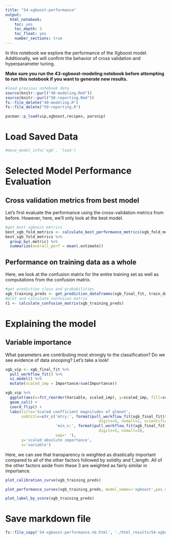 ```yaml
---
title: "54-xgboost-performance"
output:
  html_notebook:
    toc: yes
    toc_depth: 3
    toc_float: yes
    number_sections: true
---
```



In this notebook we explore the performance of the Xgboost model. Additionally, we will confirm the behavior of cross validation and hyperparameter tuning. 

**Make sure you run the 43-xgboost-modeling notebook before attempting to run this notebook if you want to generate new results.**

```r
#load previous notebook data
source(knitr::purl("40-modeling.Rmd"))
source(knitr::purl("50-reporting.Rmd"))
fs::file_delete("40-modeling.R")
fs::file_delete("50-reporting.R")

pacman::p_load(vip,xgboost,recipes, parsnip)
```

# Load Saved Data
```r
#move_model_info('xgb', 'load')
```

# Selected Model Performance Evaluation
## Cross validation metrics from best model
Let's first evaluate the performance using the cross-validation metrics from before.  However, here, we'll only look at the best model.
```r
#get best xgboost metrics
best_xgb_fold_metrics <- calculate_best_performance_metrics(xgb_fold_metrics, best_xgb_params)
best_xgb_fold_metrics %>%
  group_by(.metric) %>% 
  summarize(overall_perf = mean(.estimate))
```

## Performance on training data as a whole
Here, we look at the confusion matrix for the entire training set as well as computations from the confusion matrix.
```r
#get prediction class and probabilities
xgb_training_preds <- get_prediction_dataframes(xgb_final_fit, train_data)
#plot and calculate confusion matrix
t1 <- calculate_confusion_matrix(xgb_training_preds)
```

# Explaining the model
## Variable importance
What parameters are contributing most strongly to the classification?  Do we see evidence of data snooping?  Let's take a look!

```r
xgb_vip <- xgb_final_fit %>%
  pull_workflow_fit() %>%
  vi_model() %>%
  mutate(scaled_imp = Importance/sum(Importance))

xgb_vip %>%
  ggplot(aes(x=fct_reorder(Variable, scaled_imp), y=scaled_imp, fill=scaled_imp)) +
  geom_col() +
  coord_flip() +
  labs(title='Scaled coefficient magnitudes of glmnet',
       subtitle=str_c('mtry:', format(pull_workflow_fit(xgb_final_fit)$spec$args$mtry,
                                         digits=5, nsmall=2, scientific=TRUE),
                      'min_n:', format(pull_workflow_fit(xgb_final_fit)$spec$args$min_n[[2]],
                                         digits=5, nsmall=3),
                      sep=' '),
       y='scaled absolute importance',
       x='variable')
```

Here, we can see that transparency is weighted as drastically important compared to all of the other factors followed by solidity and f_length. All of the other factors aside from these 3 are weighted as fairly similar in importance.

```r
plot_calibration_curve(xgb_training_preds)
```

```r
plot_performance_curves(xgb_training_preds, model_names='xgboost',pos_class='exp')
```
```r
plot_label_by_score(xgb_training_preds)
```


# Save markdown file
```r
fs::file_copy('54-xgboost-performance.nb.html', './html_results/54-xgboost-performance.nb.html', overwrite=TRUE)
```
